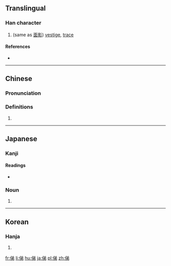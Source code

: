 ==Translingual==

===Han character===
{{Han char|rn=9|rad=人|as=07|sn=9|four=|canj=人金弓竹 (OCNH)|ids=⿰[[亻]][[弟]]}}

# (same as [[面影]]) [[vestige]], [[trace]]

====References====
* {{Han ref|kx=0106.041|dkj=00719|dj=0225.090|hdz=10164.030|uh=4FE4|ud=20452}}

----

==Chinese==
{{zh-forms}}

===Pronunciation===
{{zh-pron
|m=dì
|c=dai6
|mc=
|oc=
|ma=
|cat=n
}}

===Definitions===
# {{rfdef|lang=zh}}

----

==Japanese==

===Kanji===
{{ja-kanji|grade=|rs=人07}}

====Readings====
* {{ja-readings|on=|kun=[[おもかげ]] (omokage)}}

===Noun===
{{ja-noun|おもかげ}} 

# {{alternative form of|面影|lang=ja}}

----

==Korean==

===Hanja===
{{ko-hanja|hangeul=제|rv=je|mr=che}}

# {{defn|lang=ko|sort=人07}}

[[fr:俤]]
[[li:俤]]
[[hu:俤]]
[[ja:俤]]
[[pl:俤]]
[[zh:俤]]
